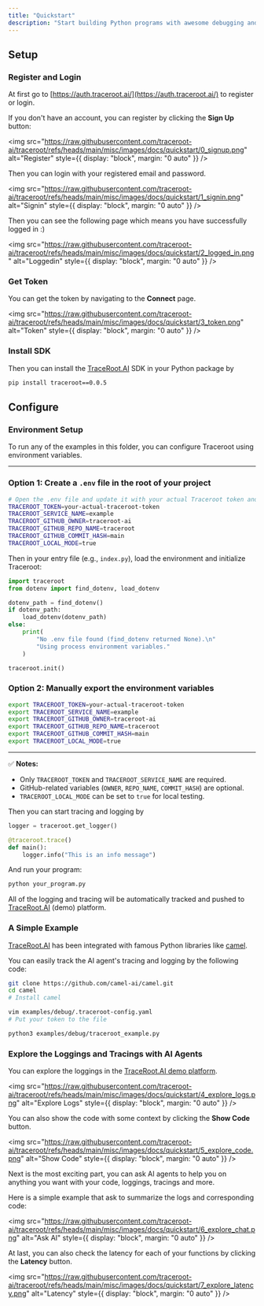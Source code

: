 ```yaml
---
title: "Quickstart"
description: "Start building Python programs with awesome debugging and tracing in 3 minutes"
---
```


## Setup

### Register and Login

At first go to [https://auth.traceroot.ai/](https://auth.traceroot.ai/) to register or login.

If you don't have an account, you can register by clicking the **Sign Up** button:

<img
  src="https://raw.githubusercontent.com/traceroot-ai/traceroot/refs/heads/main/misc/images/docs/quickstart/0_signup.png"
  alt="Register"
  style={{ display: "block", margin: "0 auto" }}
/>

Then you can login with your registered email and password.

<img
  src="https://raw.githubusercontent.com/traceroot-ai/traceroot/refs/heads/main/misc/images/docs/quickstart/1_signin.png"
  alt="Signin"
  style={{ display: "block", margin: "0 auto" }}
/>

Then you can see the following page which means you have successfully logged in :)

<img
  src="https://raw.githubusercontent.com/traceroot-ai/traceroot/refs/heads/main/misc/images/docs/quickstart/2_logged_in.png"
  alt="Loggedin"
  style={{ display: "block", margin: "0 auto" }}
/>

### Get Token

You can get the token by navigating to the **Connect** page.

<img
  src="https://raw.githubusercontent.com/traceroot-ai/traceroot/refs/heads/main/misc/images/docs/quickstart/3_token.png"
  alt="Token"
  style={{ display: "block", margin: "0 auto" }}
/>

### Install SDK

Then you can install the [TraceRoot.AI](http://traceroot.ai) SDK in your Python package by

```bash
pip install traceroot==0.0.5
```

## Configure

### Environment Setup

To run any of the examples in this folder, you can configure Traceroot using environment variables.

---

### Option 1: Create a `.env` file in the root of your project

```bash
# Open the .env file and update it with your actual Traceroot token and details
TRACEROOT_TOKEN=your-actual-traceroot-token
TRACEROOT_SERVICE_NAME=example
TRACEROOT_GITHUB_OWNER=traceroot-ai
TRACEROOT_GITHUB_REPO_NAME=traceroot
TRACEROOT_GITHUB_COMMIT_HASH=main
TRACEROOT_LOCAL_MODE=true
```

Then in your entry file (e.g., `index.py`), load the environment and initialize Traceroot:

```python
import traceroot
from dotenv import find_dotenv, load_dotenv

dotenv_path = find_dotenv()
if dotenv_path:
    load_dotenv(dotenv_path)
else:
    print(
        "No .env file found (find_dotenv returned None).\n"
        "Using process environment variables."
    )

traceroot.init()
```

### Option 2: Manually export the environment variables

```bash
export TRACEROOT_TOKEN=your-actual-traceroot-token
export TRACEROOT_SERVICE_NAME=example
export TRACEROOT_GITHUB_OWNER=traceroot-ai
export TRACEROOT_GITHUB_REPO_NAME=traceroot
export TRACEROOT_GITHUB_COMMIT_HASH=main
export TRACEROOT_LOCAL_MODE=true
```

---

✅ **Notes:**

- Only `TRACEROOT_TOKEN` and `TRACEROOT_SERVICE_NAME` are required.
- GitHub-related variables (`OWNER`, `REPO_NAME`, `COMMIT_HASH`) are optional.
- `TRACEROOT_LOCAL_MODE` can be set to `true` for local testing.

Then you can start tracing and logging by

```python
logger = traceroot.get_logger()

@traceroot.trace()
def main():
    logger.info("This is an info message")
```

And run your program:

```bash
python your_program.py
```

All of the logging and tracing will be automatically tracked and pushed to [TraceRoot.AI](http://traceroot.ai) (demo) platform.

### A Simple Example

[TraceRoot.AI](http://traceroot.ai) has been integrated with famous Python libraries like [camel](https://github.com/camel-ai/camel).

You can easily track the AI agent's tracing and logging by the following code:

```bash
git clone https://github.com/camel-ai/camel.git
cd camel
# Install camel

vim examples/debug/.traceroot-config.yaml
# Put your token to the file

python3 examples/debug/traceroot_example.py
```

### Explore the Loggings and Tracings with AI Agents

You can explore the loggings in the [TraceRoot.AI demo platform](https://test.traceroot.ai).

<img
  src="https://raw.githubusercontent.com/traceroot-ai/traceroot/refs/heads/main/misc/images/docs/quickstart/4_explore_logs.png"
  alt="Explore Logs"
  style={{ display: "block", margin: "0 auto" }}
/>

You can also show the code with some context by clicking the **Show Code** button.

<img
  src="https://raw.githubusercontent.com/traceroot-ai/traceroot/refs/heads/main/misc/images/docs/quickstart/5_explore_code.png"
  alt="Show Code"
  style={{ display: "block", margin: "0 auto" }}
/>

Next is the most exciting part, you can ask AI agents to help you on anything you want with your code, loggings, tracings and more.

Here is a simple example that ask to summarize the logs and corresponding code:

<img
  src="https://raw.githubusercontent.com/traceroot-ai/traceroot/refs/heads/main/misc/images/docs/quickstart/6_explore_chat.png"
  alt="Ask AI"
  style={{ display: "block", margin: "0 auto" }}
/>

At last, you can also check the latency for each of your functions by clicking the **Latency** button.

<img
  src="https://raw.githubusercontent.com/traceroot-ai/traceroot/refs/heads/main/misc/images/docs/quickstart/7_explore_latency.png"
  alt="Latency"
  style={{ display: "block", margin: "0 auto" }}
/>
